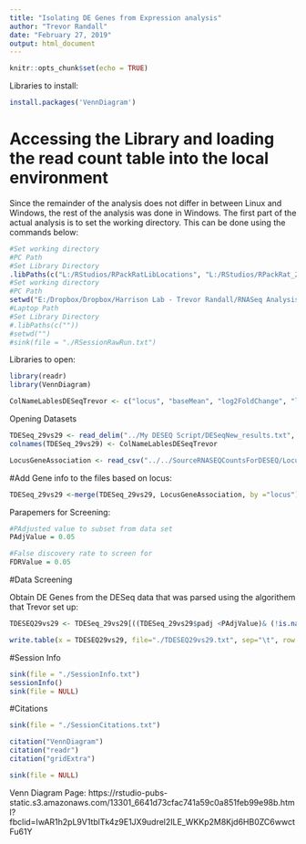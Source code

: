 ```yaml
---
title: "Isolating DE Genes from Expression analysis"
author: "Trevor Randall"
date: "February 27, 2019"
output: html_document
---
```


```r
knitr::opts_chunk$set(echo = TRUE)
```

Libraries to install:
```r
install.packages('VennDiagram')
```

# Accessing the Library and loading the read count table into the local environment

Since the remainder of the analysis does not differ in between Linux and Windows, the rest of the analysis was done in Windows. The first part of the actual analysis is to set the working directory. This can be done using the commands below:

```r
#Set working directory
#PC Path
#Set Library Directory
.libPaths(c("L:/RStudios/RPackRatLibLocations", "L:/RStudios/RPackRat_2019_04_DESEQLibs"))
#Set working directory
#PC Path
setwd("E:/Dropbox/Dropbox/Harrison Lab - Trevor Randall/RNASeq Analysis/RNASeqAnlyPkrat_2020_03/CF39vsCF39S/29 vs 29/DE_Reg_Genes_Analysis/")
#Laptop Path
#Set Library Directory
#.libPaths(c(""))
#setwd("")
#sink(file = "./RSessionRawRun.txt") 
```


Libraries to open:
```r
library(readr)
library(VennDiagram)
```


```r
ColNameLablesDESeqTrevor <- c("locus", "baseMean", "log2FoldChange", "lfcSE", "stat", "pvalue", "padj")
```


Opening Datasets

```r
TDESeq_29vs29 <- read_delim("../My DESEQ Script/DESeqNew_results.txt", "\t", escape_double = FALSE, trim_ws = TRUE)
colnames(TDESeq_29vs29) <- ColNameLablesDESeqTrevor

LocusGeneAssociation <- read_csv("../../SourceRNASEQCountsForDESEQ/Locus_GeneNamesAndPredictedFunction.csv")
```

#Add Gene info to the files based on locus:
```r
TDESeq_29vs29 <-merge(TDESeq_29vs29, LocusGeneAssociation, by ="locus")

```

Parapemers for Screening:
```r
#PAdjusted value to subset from data set
PAdjValue = 0.05

#False discovery rate to screen for
FDRValue = 0.05
```

#Data Screening

Obtain DE Genes from the DESeq data that was parsed using the algorithem that Trevor set up:

```r
TDESEQ29vs29 <- TDESeq_29vs29[((TDESeq_29vs29$padj <PAdjValue)& (!is.na(TDESeq_29vs29$padj))), ]

write.table(x = TDESEQ29vs29, file="./TDESEQ29vs29.txt", sep="\t", row.names=FALSE, col.names=colnames(TDESEQ29vs29), quote=F)
```


#Session Info
```r
sink(file = "./SessionInfo.txt")
sessionInfo()
sink(file = NULL)
```


#Citations
```r
sink(file = "./SessionCitations.txt")

citation("VennDiagram")
citation("readr")
citation("gridExtra")

sink(file = NULL)
```

Venn Diagram Page: https://rstudio-pubs-static.s3.amazonaws.com/13301_6641d73cfac741a59c0a851feb99e98b.html?fbclid=IwAR1h2pL9V1tblTk4z9E1JX9udrel2ILE_WKKp2M8Kjd6HB0ZC6wwctFu61Y
